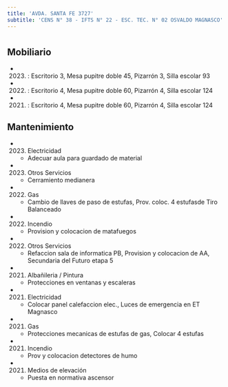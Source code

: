 ```yaml
---
title: 'AVDA. SANTA FE 3727'
subtitle: 'CENS N° 38 - IFTS N° 22 - ESC. TEC. N° 02 OSVALDO MAGNASCO'
---
```


#


## Mobiliario

*  (2023) : Escritorio 3, Mesa pupitre doble 45, Pizarrón 3, Silla escolar 93 

*  (2022) : Escritorio 4, Mesa pupitre doble 60, Pizarrón 4, Silla escolar 124 

*  (2021) : Escritorio 4, Mesa pupitre doble 60, Pizarrón 4, Silla escolar 124 





## Mantenimiento

*  (2023) Electricidad 
    + Adecuar aula para guardado de material

*  (2023) Otros Servicios 
    + Cerramiento medianera

*  (2022) Gas 
    + Cambio de llaves de paso de estufas, Prov. coloc. 4 estufasde Tiro Balanceado

*  (2022) Incendio 
    + Provision y colocacion de matafuegos

*  (2022) Otros Servicios 
    + Refaccion sala de informatica PB, Provision y colocacion de AA, Secundaria del Futuro etapa 5

*  (2021) Albañileria / Pintura 
    + Protecciones en ventanas y escaleras

*  (2021) Electricidad 
    + Colocar panel calefaccion elec., Luces de emergencia en ET Magnasco

*  (2021) Gas 
    + Protecciones mecanicas de estufas de gas, Colocar 4 estufas

*  (2021) Incendio 
    + Prov y colocacion detectores de humo

*  (2021) Medios de elevación 
    + Puesta en normativa ascensor



